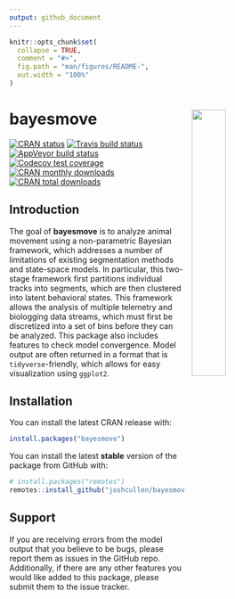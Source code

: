 ```yaml
---
output: github_document
---
```


<!-- README.md is generated from README.Rmd. Please edit that file -->

```r
knitr::opts_chunk$set(
  collapse = TRUE,
  comment = "#>",
  fig.path = "man/figures/README-",
  out.width = "100%"
)
```

# bayesmove <img src="man/figures/logo.png" align="right" width=35%  style="padding-left: 10px"/>

<!-- badges: start -->
[![CRAN status](https://www.r-pkg.org/badges/version/bayesmove)](https://CRAN.R-project.org/package=bayesmove)
[![Travis build status](https://travis-ci.com/joshcullen/bayesmove.svg?branch=master)](https://travis-ci.com/joshcullen/bayesmove)
[![AppVeyor build status](https://ci.appveyor.com/api/projects/status/github/joshcullen/bayesmove?branch=master&svg=true)](https://ci.appveyor.com/project/joshcullen/bayesmove)
[![Codecov test coverage](https://codecov.io/gh/joshcullen/bayesmove/branch/master/graph/badge.svg)](https://codecov.io/gh/joshcullen/bayesmove?branch=master)
[![CRAN monthly downloads](https://cranlogs.r-pkg.org/badges/bayesmove)](https://cran.r-project.org/web/packages/bayesmove/index.html)
[![CRAN total downloads](https://cranlogs.r-pkg.org/badges/grand-total/bayesmove)](https://cran.r-project.org/web/packages/bayesmove/index.html)
<!-- badges: end -->

## Introduction

The goal of **bayesmove** is to analyze animal movement using a non-parametric Bayesian framework,
which addresses a number of limitations of existing segmentation methods and state-space models. In particular, this two-stage framework first partitions individual tracks into segments, which are then clustered into latent behavioral states. This framework allows the analysis of multiple telemetry and biologging data streams, which must first be discretized into a set of bins before they can be analyzed. This package also includes features to check model convergence. Model output are often returned in a format that is `tidyverse`-friendly, which allows for easy visualization using `ggplot2`.

## Installation

You can install the latest CRAN release with:

``` r
install.packages("bayesmove")
```

You can install the latest **stable** version of the package from GitHub with:

``` r
# install.packages("remotes")
remotes::install_github("joshcullen/bayesmove")
```


## Support

If you are receiving errors from the model output that you believe to be bugs, please report them as issues in the GitHub repo. Additionally, if there are any other features you would like added  to this package, please submit them to the issue tracker. 
